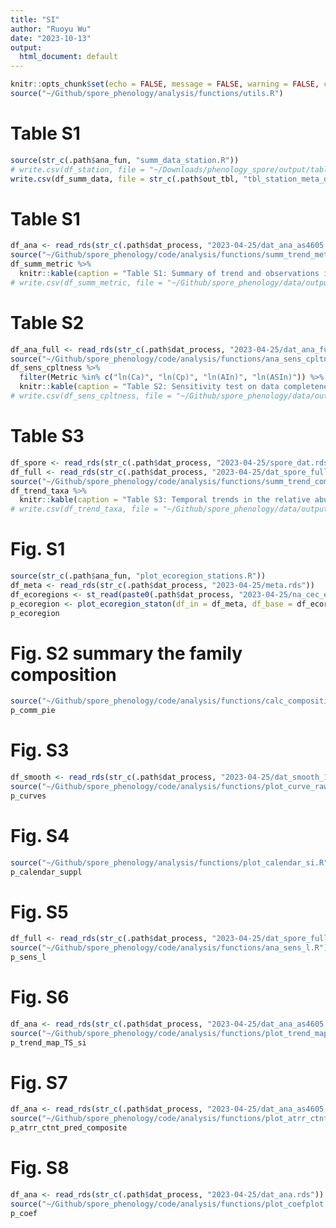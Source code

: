 ```yaml
---
title: "SI"
author: "Ruoyu Wu"
date: "2023-10-13"
output:
  html_document: default
---
```


```r
knitr::opts_chunk$set(echo = FALSE, message = FALSE, warning = FALSE, cache = FALSE, progress = FALSE)
source("~/Github/spore_phenology/analysis/functions/utils.R")
```

# Table S1
```r
source(str_c(.path$ana_fun, "summ_data_station.R"))
# write.csv(df_station, file = "~/Downloads/phenology_spore/output/tables/tbl_station_meta.csv")
write.csv(df_summ_data, file = str_c(.path$out_tbl, "tbl_station_meta_data.csv"))
```

# Table S1
```r
df_ana <- read_rds(str_c(.path$dat_process, "2023-04-25/dat_ana_as4605.rds"))
source("~/Github/spore_phenology/code/analysis/functions/summ_trend_metric.R")
df_summ_metric %>% 
  knitr::kable(caption = "Table S1: Summary of trend and observations included in the analysis for each metric. Displayed is the number of stations and observations included in the model, the slope (estimated β1 in the linear mixed-effects models) of spore metrics with log-transformation for intensity metrics, change over 2003-2022 in day for timing metrics and % for intensity metrics (back-transformed), and the p-value of the mixed-effects model for each metric, including start of spore season (SOS), start of allergy season (SAS), end of spore season (EOS), end of allergy season (EAS), length of spore season (LOS), length of allergy season (LAS), amplitude concentration (Ca), peak concentration (Cp), annual integral (AIn), and allergy season integral (ASIn).")
# write.csv(df_summ_metric, file = "~/Github/spore_phenology/data/output/tables/tbl_summ_trend.csv")
```

# Table S2
```r
df_ana_full <- read_rds(str_c(.path$dat_process, "2023-04-25/dat_ana_full_as4605.rds"))
source("~/Github/spore_phenology/code/analysis/functions/ana_sens_cpltness.R")
df_sens_cpltness %>%
  filter(Metric %in% c("ln(Ca)", "ln(Cp)", "ln(AIn)", "ln(ASIn)")) %>% 
  knitr::kable(caption = "Table S2: Sensitivity test on data completeness for four fungal spore season intensity metrics. Displayed is the number of observations included in the model, the slope (estimated β1 in the linear mixed-effects models) of spore metrics with log-transformation, change over 2003-2022 in % for concentrations (back-transformed), and the p-value of the mixed effects model for each intensity metric, including amplitude concentration (Ca), peak concentration (Cp), annual integral (AIn), and allergy season integral (ASIn).")
# write.csv(df_sens_cpltness, file = "~/Github/spore_phenology/data/output/tables/tbl_sens_cpltness.csv")
```

# Table S3
```r
df_spore <- read_rds(str_c(.path$dat_process, "2023-04-25/spore_dat.rds"))
df_full <- read_rds(str_c(.path$dat_process, "2023-04-25/dat_spore_fulldate.rds"))
source("~/Github/spore_phenology/code/analysis/functions/summ_trend_composition.R")
df_trend_taxa %>%
  knitr::kable(caption = "Table S3: Temporal trends in the relative abundance of two main taxa across all the stations. To test the temporal shifts of taxa composition, we used linear mixed-effects models of the relative abundance of the two main taxa against year. We did not observe significant changes in these two main taxa.")
# write.csv(df_trend_taxa, file = "~/Github/spore_phenology/data/output/tables/tbl_trend_taxa.csv")
```

# Fig. S1
```r
source(str_c(.path$ana_fun, "plot_ecoregion_stations.R"))
df_meta <- read_rds(str_c(.path$dat_process, "2023-04-25/meta.rds"))
df_ecoregions <- st_read(paste0(.path$dat_process, "2023-04-25/na_cec_eco_l1/NA_CEC_Eco_Level1.shp"))
p_ecoregion <- plot_ecoregion_staton(df_in = df_meta, df_base = df_ecoregions)
p_ecoregion
```

# Fig. S2 summary the family composition
```r
source("~/Github/spore_phenology/code/analysis/functions/calc_composition_station.R")
p_comm_pie
```

# Fig. S3
```r
df_smooth <- read_rds(str_c(.path$dat_process, "2023-04-25/dat_smooth_100.rds"))
source("~/Github/spore_phenology/code/analysis/functions/plot_curve_raw_processed.R")
p_curves
```

# Fig. S4
```r
source("~/Github/spore_phenology/analysis/functions/plot_calendar_si.R")
p_calendar_suppl
```

# Fig. S5
```r
df_full <- read_rds(str_c(.path$dat_process, "2023-04-25/dat_spore_fulldate.rds"))
source("~/Github/spore_phenology/code/analysis/functions/ana_sens_l.R")
p_sens_l
```

# Fig. S6
```r
df_ana <- read_rds(str_c(.path$dat_process, "2023-04-25/dat_ana_as4605.rds"))
source("~/Github/spore_phenology/code/analysis/functions/plot_trend_map_TS_si.R")
p_trend_map_TS_si
```

# Fig. S7
```r
df_ana <- read_rds(str_c(.path$dat_process, "2023-04-25/dat_ana_as4605.rds"))
source("~/Github/spore_phenology/code/analysis/functions/plot_atrr_ctnt_pred_composite.R")
p_atrr_ctnt_pred_composite
```

# Fig. S8
```r
df_ana <- read_rds(str_c(.path$dat_process, "2023-04-25/dat_ana.rds"))
source("~/Github/spore_phenology/code/analysis/functions/plot_coefplot.R")
p_coef
```